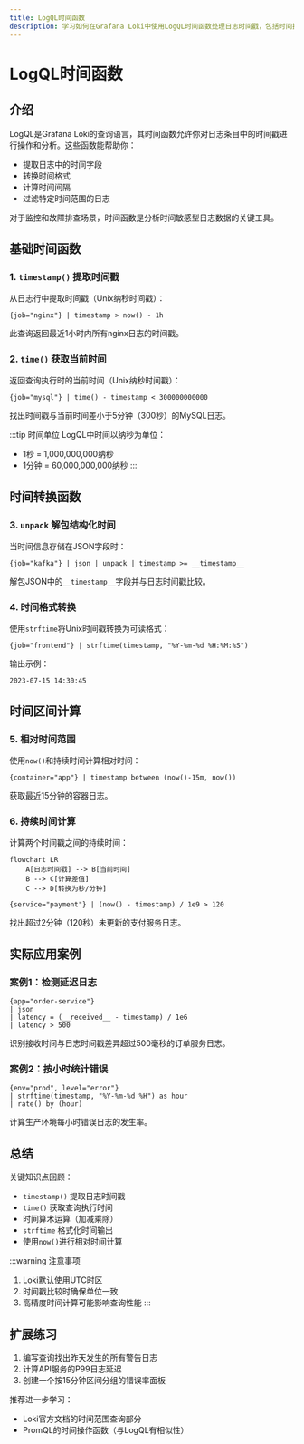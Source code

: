 ```yaml
---
title: LogQL时间函数
description: 学习如何在Grafana Loki中使用LogQL时间函数处理日志时间戳，包括时间提取、转换和区间计算等核心操作。
---
```


# LogQL时间函数

## 介绍
LogQL是Grafana Loki的查询语言，其时间函数允许你对日志条目中的时间戳进行操作和分析。这些函数能帮助你：
- 提取日志中的时间字段
- 转换时间格式
- 计算时间间隔
- 过滤特定时间范围的日志

对于监控和故障排查场景，时间函数是分析时间敏感型日志数据的关键工具。

## 基础时间函数

### 1. `timestamp()` 提取时间戳
从日志行中提取时间戳（Unix纳秒时间戳）：

```logql
{job="nginx"} | timestamp > now() - 1h
```

此查询返回最近1小时内所有nginx日志的时间戳。

### 2. `time()` 获取当前时间
返回查询执行时的当前时间（Unix纳秒时间戳）：

```logql
{job="mysql"} | time() - timestamp < 300000000000
```

找出时间戳与当前时间差小于5分钟（300秒）的MySQL日志。

:::tip 时间单位
LogQL中时间以纳秒为单位：
- 1秒 = 1,000,000,000纳秒
- 1分钟 = 60,000,000,000纳秒
:::

## 时间转换函数

### 3. `unpack` 解包结构化时间
当时间信息存储在JSON字段时：

```logql
{job="kafka"} | json | unpack | timestamp >= __timestamp__ 
```

解包JSON中的`__timestamp__`字段并与日志时间戳比较。

### 4. 时间格式转换
使用`strftime`将Unix时间戳转换为可读格式：

```logql
{job="frontend"} | strftime(timestamp, "%Y-%m-%d %H:%M:%S")
```

输出示例：
```
2023-07-15 14:30:45
```

## 时间区间计算

### 5. 相对时间范围
使用`now()`和持续时间计算相对时间：

```logql
{container="app"} | timestamp between (now()-15m, now())
```

获取最近15分钟的容器日志。

### 6. 持续时间计算
计算两个时间戳之间的持续时间：

```mermaid
flowchart LR
    A[日志时间戳] --> B[当前时间]
    B --> C[计算差值]
    C --> D[转换为秒/分钟]
```

```logql
{service="payment"} | (now() - timestamp) / 1e9 > 120
```

找出超过2分钟（120秒）未更新的支付服务日志。

## 实际应用案例

### 案例1：检测延迟日志
```logql
{app="order-service"} 
| json 
| latency = (__received__ - timestamp) / 1e6
| latency > 500
```

识别接收时间与日志时间戳差异超过500毫秒的订单服务日志。

### 案例2：按小时统计错误
```logql
{env="prod", level="error"} 
| strftime(timestamp, "%Y-%m-%d %H") as hour 
| rate() by (hour)
```

计算生产环境每小时错误日志的发生率。

## 总结

关键知识点回顾：
- `timestamp()` 提取日志时间戳
- `time()` 获取查询执行时间
- 时间算术运算（加减乘除）
- `strftime` 格式化时间输出
- 使用`now()`进行相对时间计算

:::warning 注意事项
1. Loki默认使用UTC时区
2. 时间戳比较时确保单位一致
3. 高精度时间计算可能影响查询性能
:::

## 扩展练习

1. 编写查询找出昨天发生的所有警告日志
2. 计算API服务的P99日志延迟
3. 创建一个按15分钟区间分组的错误率面板

推荐进一步学习：
- Loki官方文档的时间范围查询部分
- PromQL的时间操作函数（与LogQL有相似性）